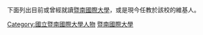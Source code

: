 下面列出目前或曾經就讀[[國立暨南國際大學|暨南國際大學]]，或是現今任教於該校的維基人。

[[Category:國立暨南國際大學人物|Category:國立暨南國際大學人物]]
[[Category:台灣各大專院校維基人|暨南國際大學]]